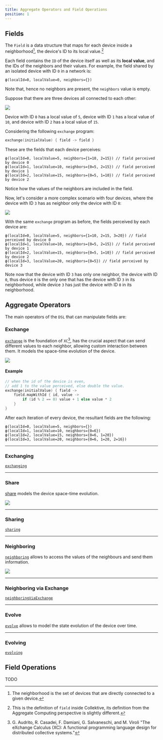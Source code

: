 ```yaml
---
title: Aggregate Operators and Field Operations
position: 1
---
```


## Fields

The `Field` is a data structure that maps for each device inside a neighborhood[^1],
the device's ID to its local value.[^2]

Each field contains the `ID` of the device itself as well as its **local value**,
and the IDs of the neighbors and their values.
For example, the field shared by an isolated device with ID `0` in a network is:
```
ϕ(localId=0, localValue=0, neighbors={})
```
Note that, hence no neighbors are present, the `neighbors` value is empty.

Suppose that there are three devices all connected to each other:

![](/img/devices.svg)

Device with ID `0` has a local value of `5`,
device with ID `1` has a local value of `10`,
and device with ID `2` has a local value of `15`.

Considering the following `exchange` program:
```kotlin
exchange(initialValue) { field -> field }
```

These are the fields that each device perceives:
```
ϕ(localId=0, localValue=5, neighbors={1=10, 2=15}) // field perceived by device 0
ϕ(localId=1, localValue=10, neighbors={0=5, 2=15}) // field perceived by device 1
ϕ(localId=2, localValue=15, neighbors={0=5, 1=10}) // field perceived by device 2
```

Notice how the values of the neighbors are included in the field.

Now, let's consider a more complex scenario with four devices, where the device with ID `3` has as neighbor only the device with ID `0`:

![](/img/four-devices.svg)

With the same `exchange` program as before, the fields perceived by each device are:
```
ϕ(localId=0, localValue=5, neighbors={1=10, 2=15, 3=20}) // field perceived by device 0
ϕ(localId=1, localValue=10, neighbors={0=5, 2=15}) // field perceived by device 1
ϕ(localId=2, localValue=15, neighbors={0=5, 1=10}) // field perceived by device 2
ϕ(localId=3, localValue=20, neighbors={0=5}) // field perceived by device 3
```
Note now that the device with ID `3` has only one neighbor, the device with ID `0`,
thus device `0` is the only one that has the device with ID `3` in its neighborhood,
while device `3` has just the device with ID `0` in its neighborhood.

[^1]: The neighborhood is the set of devices that are directly connected to a given device.
[^2]: This is the definition of `field` inside Collektive, its definition from the Aggregate Computing perspective is slightly different.

## Aggregate Operators

The main operators of the `DSL` that can manipulate fields are:

### Exchange

[`exchange`](https://javadoc.io/doc/it.unibo.collektive/dsl/latest/dsl/it.unibo.collektive.aggregate.api/-aggregate/exchange.html)
is the foundation of `XC`[^3],
has the crucial aspect that can send different values to each neighbor,
allowing custom interaction between them.
It models the space-time evolution of the device.

![](/img/exchange.svg)

#### Example


```kotlin
// when the id of the device is even,
// add 1 to the value perceived, else double the value.
exchange(initialValue) { field ->
    field.mapWithId { id, value ->
        if (id % 2 == 0) value + 1 else value * 2
    }
}
```
After each iteration of every device, the resultant fields are the following:

```
ϕ(localId=0, localValue=5, neighbors={})
ϕ(localId=1, localValue=10, neighbors={0=6})
ϕ(localId=2, localValue=15, neighbors={0=6, 1=20})
ϕ(localId=3, localValue=20, neighbors={0=6, 1=20, 2=16})
```


[^3]: G. Audrito, R. Casadei, F. Damiani, G. Salvaneschi, and M. Viroli "The eXchange Calculus (XC): A functional programming language design for distributed collective systems."

---
### Exchanging
[`exchanging`](https://javadoc.io/doc/it.unibo.collektive/dsl/latest/dsl/it.unibo.collektive.aggregate.api/-aggregate/exchanging.html)

---

### Share
[share](https://javadoc.io/doc/it.unibo.collektive/dsl/latest/dsl/it.unibo.collektive.aggregate.api.operators/share.html)
models the device space-time evolution.


![](/img/share.svg)

---

### Sharing

[`sharing`](https://javadoc.io/doc/it.unibo.collektive/dsl/latest/dsl/it.unibo.collektive.aggregate.api.operators/sharing.html)

---

### Neighboring

[`neighboring`](https://javadoc.io/doc/it.unibo.collektive/dsl/latest/dsl/it.unibo.collektive.aggregate.api/-aggregate/neighboring.html)
allows to access the values of the neighbours and send them information.

![](/img/nbr.svg)

---

### Neighboring via Exchange

[`neighboringViaExchange`](https://javadoc.io/doc/it.unibo.collektive/dsl/latest/dsl/it.unibo.collektive.aggregate.api.operators/neighboring-via-exchange.html)

---

### Evolve

[`evolve`](https://javadoc.io/doc/it.unibo.collektive/dsl/latest/dsl/it.unibo.collektive.aggregate.api/-aggregate/evolve.html)
allows to model the state evolution of the device over time.

---

### Evolving

[`evolving`](https://javadoc.io/doc/it.unibo.collektive/dsl/latest/dsl/it.unibo.collektive.aggregate.api/-aggregate/evolving.html)


## Field Operations

TODO
